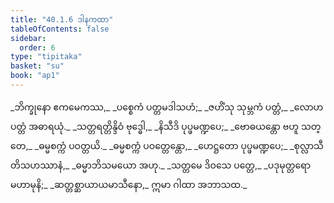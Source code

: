 ```yaml
---
title: "40.1.6 ဒါနကထာ"
tableOfContents: false
sidebar:
  order: 6
type: "tipitaka"
basket: "su"
book: "ap1"
---
```



<DynamicBreadcrumb />

<Division number="66" book="ap1" e="ch" v="20" p="356">

<Paragraph number="4363" type="verses" book="ap1">
_ဘိက္ခုနော ဧကမေကဿ,_  
_ပစ္စေကံ ပတ္တမဒါသဟံ;_  
_ဇဟိံသု သုမ္ဘကံ ပတ္တံ,_  
_လောဟပတ္တံ အဓာရယုံ._  

</Paragraph>

</Division>
<Division number="67" book="ap1" e="ch" v="20" p="356">

<Paragraph number="4364" type="verses" book="ap1">
_သတ္တရတ္တိန္ဒိဝံ ဗုဒ္ဓေါ,_  
_နိသီဒိ ပုပ္ဖမဏ္ဍပေ;_  
_ဗောဓယန္တော ဗဟူ သတ္တေ,_  
_ဓမ္မစက္ကံ ပဝတ္တယိ._  

</Paragraph>

</Division>
<Division number="68" book="ap1" e="ch" v="20" p="356">

<Paragraph number="4365" type="verses" book="ap1">
_ဓမ္မစက္ကံ ပဝတ္တေန္တော,_  
_ဟေဋ္ဌတော ပုပ္ဖမဏ္ဍပေ;_  
_စုလ္လာသီတိသဟဿာနံ,_  
_ဓမ္မာဘိသမယော အဟု._  

</Paragraph>

</Division>
<Division number="69" book="ap1" e="ch" v="20" p="356">

<Paragraph number="4366" type="verses" book="ap1">
_သတ္တမေ ဒိဝသေ ပတ္တေ,_  
_ပဒုမုတ္တရော မဟာမုနိ;_  
_ဆတ္တစ္ဆာယာယမာသီနော,_  
ဣမာ ဂါထာ အဘာသထ._
</Paragraph>
</Division>